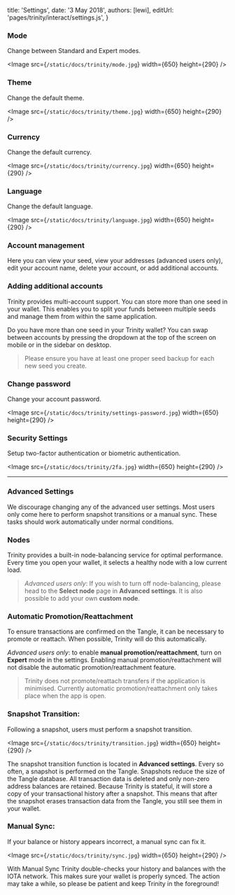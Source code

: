 

title: 'Settings',
date: '3 May 2018',
authors: [lewi],
editUrl: 'pages/trinity/interact/settings.js',
}


### Mode

Change between Standard and Expert modes.

<Image
src={`/static/docs/trinity/mode.jpg`}
width={650}
height={290}
/>

### Theme

Change the default theme.

<Image
src={`/static/docs/trinity/theme.jpg`}
width={650}
height={290}
/>

### Currency

Change the default currency.

<Image
src={`/static/docs/trinity/currency.jpg`}
width={650}
height={290}
/>

### Language

Change the default language.

<Image
src={`/static/docs/trinity/language.jpg`}
width={650}
height={290}
/>

### Account management

Here you can view your seed, view your addresses
(advanced users only), edit your account name, delete
your account, or add additional accounts.

### Adding additional accounts

Trinity provides multi-account support. You can store more
than one seed in your wallet. This enables you to split your
funds between multiple seeds and manage them from within
the same application.

Do you have more than one seed in your Trinity wallet? You can
swap between accounts by pressing the dropdown at the top of
the screen on mobile or in the sidebar on desktop.

> Please ensure you have at least one proper seed backup
> for each new seed you create.

### Change password

Change your account password.

<Image
src={`/static/docs/trinity/settings-password.jpg`}
width={650}
height={290}
/>

### Security Settings

Setup two-factor authentication or biometric authentication.

<Image
src={`/static/docs/trinity/2fa.jpg`}
width={650}
height={290}
/>

---

### Advanced Settings

We discourage changing any of the advanced user settings.
Most users only come here to perform snapshot transitions
or a manual sync. These tasks should work automatically
under normal conditions.

### Nodes

Trinity provides a built-in node-balancing service for
optimal performance. Every time you open your wallet, it
selects a healthy node with a low current load.

> _Advanced users only_: If you wish to turn off node-balancing, please
> head to the **Select node** page in **Advanced settings**. It is also
> possible to add your own **custom node**.

### Automatic Promotion/Reattachment

To ensure transactions are confirmed on the Tangle, it can be
necessary to promote or reattach. When possible, Trinity will
do this automatically.

_Advanced users only_: to enable **manual
promotion/reattachment**, turn on **Expert** mode in the settings. Enabling manual promotion/reattachment will not
disable the automatic promotion/reattachment feature.

> Trinity does not promote/reattach transfers if the application
> is minimised. Currently automatic promotion/reattachment only takes
> place when the app is open.

### Snapshot Transition:

Following a snapshot, users must perform a snapshot transition.

<Image
src={`/static/docs/trinity/transition.jpg`}
width={650}
height={290}
/>

The snapshot transition function is located in **Advanced settings**.
Every so often, a snapshot is performed on the Tangle. Snapshots reduce
the size of the Tangle database. All transaction data is deleted and
only non-zero address balances are retained. Because Trinity is stateful,
it will store a copy of your transactional history after a snapshot.
This means that after the snapshot erases transaction data from the Tangle,
you still see them in your wallet.

### Manual Sync:

If your balance or history appears incorrect, a manual sync can fix it.

<Image
src={`/static/docs/trinity/sync.jpg`}
width={650}
height={290}
/>

With Manual Sync Trinity double-checks your history and balances with
the IOTA network. This makes sure your wallet is properly synced.
The action may take a while, so please be patient and keep Trinity
in the foreground!
